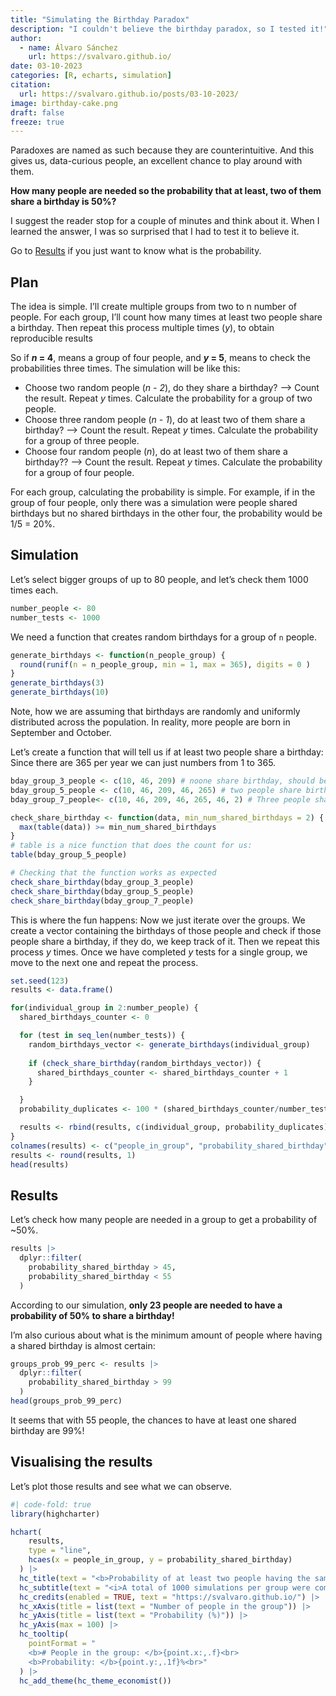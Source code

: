 ```yaml
---
title: "Simulating the Birthday Paradox"
description: "I couldn't believe the birthday paradox, so I tested it!"
author:
  - name: Álvaro Sánchez
    url: https://svalvaro.github.io/
date: 03-10-2023
categories: [R, echarts, simulation]
citation: 
  url: https://svalvaro.github.io/posts/03-10-2023/ 
image: birthday-cake.png
draft: false 
freeze: true
---
```


Paradoxes are named as such because they are counterintuitive. And this gives us, data-curious people, an excellent chance to play around with them.

**How many people are needed so the probability that at least, two of them share a birthday is 50%?**

I suggest the reader stop for a couple of minutes and think about it. When I learned the answer, I was so surprised that I had to test it to believe it.

Go to [Results](#results) if you just want to know what is the probability.

## Plan

The idea is simple. I’ll create multiple groups from two to n number of people. For each group, I'll count how many times at least two people share a birthday. Then repeat this process multiple times (_y_), to obtain reproducible results

So if **_n_  = 4**, means a group of four people, and **_y_ = 5**, means to check the probabilities three times. The simulation will be like this:

- Choose two random people (_n - 2_), do they share a birthday? --> Count the result. Repeat _y_ times. Calculate the probability for a group of two people.
- Choose three random people (_n - 1_), do at least two of them share a birthday? --> Count the result. Repeat _y_ times. Calculate the probability for a group of three people.
- Choose four random people (_n_), do at least two of them share a birthday?? --> Count the result. Repeat _y_ times. Calculate  the probability for a group of four people.


For each group, calculating the probability is simple. For example, if in the group of four people, only there was a simulation were people shared birthdays but no shared birthdays in the other four, the probability would be 1/5 = 20%.


## Simulation   

Let's select bigger groups of up to 80 people, and let's check them 1000 times each.

```r
number_people <- 80
number_tests <- 1000
```

We need a function that creates random birthdays for a group of `n` people.

```r
generate_birthdays <- function(n_people_group) {
  round(runif(n = n_people_group, min = 1, max = 365), digits = 0 )
}
generate_birthdays(3)
generate_birthdays(10)
```

Note, how we are assuming that birthdays are randomly and uniformly distributed across the population. In reality, more people are born in September and October.

Let's create a function that will tell us if at least two people share a birthday: Since there are 365 per year
we can just numbers from 1 to 365.

```r

bday_group_3_people <- c(10, 46, 209) # noone share birthday, should be false
bday_group_5_people <- c(10, 46, 209, 46, 265) # two people share birthdays, should be true
bday_group_7_people<- c(10, 46, 209, 46, 265, 46, 2) # Three people share birthday, should be true

check_share_birthday <- function(data, min_num_shared_birthdays = 2) {
  max(table(data)) >= min_num_shared_birthdays
}
# table is a nice function that does the count for us:
table(bday_group_5_people)

# Checking that the function works as expected
check_share_birthday(bday_group_3_people)
check_share_birthday(bday_group_5_people)
check_share_birthday(bday_group_7_people)
```

This is where the fun happens:
Now we just iterate over the groups. We create a vector containing the birthdays of those people and check if those people share a birthday, if they do, we keep track of it. Then we repeat this process _y_ times. Once we have completed _y_ tests for a single group, we move to the next one and repeat the process.
```r
set.seed(123)
results <- data.frame()

for(individual_group in 2:number_people) { 
  shared_birthdays_counter <- 0

  for (test in seq_len(number_tests)) { 
    random_birthdays_vector <- generate_birthdays(individual_group) 
    
    if (check_share_birthday(random_birthdays_vector)) {
      shared_birthdays_counter <- shared_birthdays_counter + 1
    }

  }
  probability_duplicates <- 100 * (shared_birthdays_counter/number_tests)

  results <- rbind(results, c(individual_group, probability_duplicates))
}
colnames(results) <- c("people_in_group", "probability_shared_birthday")
results <- round(results, 1)
head(results)
```

## Results

Let's check how many people are needed in a group to get a probability of ~50%.

```r
results |> 
  dplyr::filter(
    probability_shared_birthday > 45,
    probability_shared_birthday < 55
  )
```

According to our simulation, **only 23 people are needed to have a probability of 50% to share a birthday!**

I'm also curious about what is the minimum amount of people where having a shared birthday is almost certain:

```r
groups_prob_99_perc <- results |> 
  dplyr::filter(
    probability_shared_birthday > 99
  )
head(groups_prob_99_perc)
```

It seems that with 55 people, the chances to have at least one shared birthday are 99%!

## Visualising the results

Let's plot those results and see what we can observe.

```r
#| code-fold: true
library(highcharter)

hchart(
    results,
    type = "line",
    hcaes(x = people_in_group, y = probability_shared_birthday)
  ) |>
  hc_title(text = "<b>Probability of at least two people having the same birthday</b>") |>
  hc_subtitle(text = "<i>A total of 1000 simulations per group were computed</i>") |>
  hc_credits(enabled = TRUE, text = "https://svalvaro.github.io/") |>
  hc_xAxis(title = list(text = "Number of people in the group")) |> 
  hc_yAxis(title = list(text = "Probability (%)")) |> 
  hc_yAxis(max = 100) |> 
  hc_tooltip(
    pointFormat = "
    <b># People in the group: </b>{point.x:,.f}<br>
    <b>Probability: </b>{point.y:,.1f}%<br>"
  ) |>
  hc_add_theme(hc_theme_economist()) 

```
